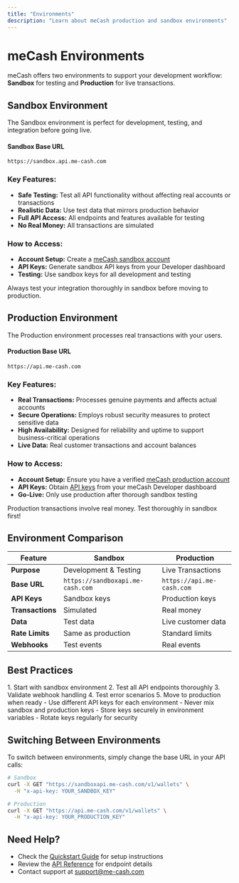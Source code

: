 ```yaml
---
title: "Environments"
description: "Learn about meCash production and sandbox environments"
---
```


# meCash Environments

meCash offers two environments to support your development workflow: **Sandbox** for testing and **Production** for live transactions.

## Sandbox Environment

The Sandbox environment is perfect for development, testing, and integration before going live.

#### Sandbox Base URL
`https://sandbox.api.me-cash.com`

### Key Features:
- **Safe Testing:** Test all API functionality without affecting real accounts or transactions
- **Realistic Data:** Use test data that mirrors production behavior
- **Full API Access:** All endpoints and features available for testing
- **No Real Money:** All transactions are simulated

### How to Access:
- **Account Setup:** Create a [meCash sandbox account](/account-creation)
- **API Keys:** Generate sandbox API keys from your Developer dashboard
- **Testing:** Use sandbox keys for all development and testing

<Note>Always test your integration thoroughly in sandbox before moving to production.</Note>

## Production Environment

The Production environment processes real transactions with your users.

#### Production Base URL
`https://api.me-cash.com`

### Key Features:
- **Real Transactions:** Processes genuine payments and affects actual accounts
- **Secure Operations:** Employs robust security measures to protect sensitive data
- **High Availability:** Designed for reliability and uptime to support business-critical operations
- **Live Data:** Real customer transactions and account balances

### How to Access:
- **Account Setup:** Ensure you have a verified [meCash production account](/account-creation)
- **API Keys:** Obtain [API keys](/authentication) from your meCash Developer dashboard
- **Go-Live:** Only use production after thorough sandbox testing

<Warning>Production transactions involve real money. Test thoroughly in sandbox first!</Warning>

## Environment Comparison

| Feature | Sandbox | Production |
|---------|---------|------------|
| **Purpose** | Development & Testing | Live Transactions |
| **Base URL** | `https://sandboxapi.me-cash.com` | `https://api.me-cash.com` |
| **API Keys** | Sandbox keys | Production keys |
| **Transactions** | Simulated | Real money |
| **Data** | Test data | Live customer data |
| **Rate Limits** | Same as production | Standard limits |
| **Webhooks** | Test events | Real events |

## Best Practices

<CardGroup cols={2}>
  <Card title="Development Workflow" icon="code">
    1. Start with sandbox environment
    2. Test all API endpoints thoroughly
    3. Validate webhook handling
    4. Test error scenarios
    5. Move to production when ready
  </Card>
  <Card title="API Key Management" icon="key">
    - Use different API keys for each environment
    - Never mix sandbox and production keys
    - Store keys securely in environment variables
    - Rotate keys regularly for security
  </Card>
</CardGroup>

## Switching Between Environments

To switch between environments, simply change the base URL in your API calls:

```bash
# Sandbox
curl -X GET "https://sandboxapi.me-cash.com/v1/wallets" \
  -H "x-api-key: YOUR_SANDBOX_KEY"

# Production  
curl -X GET "https://api.me-cash.com/v1/wallets" \
  -H "x-api-key: YOUR_PRODUCTION_KEY"
```

## Need Help?

- Check the [Quickstart Guide](/quickstart) for setup instructions
- Review the [API Reference](/api-reference) for endpoint details
- Contact support at [support@me-cash.com](mailto:support@me-cash.com)



